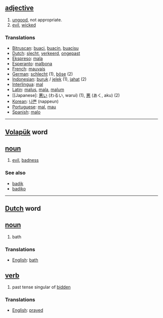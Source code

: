 == [[adjective]] ==
# [[ungood]], not appropriate.
# [[evil]], [[wicked]]

===Translations===
*[[Bitruscan]]: [[buaci]], [[buacin]], [[buacisu]]
*[[Dutch]]: [[slecht]], [[verkeerd]], [[ongepast]]
*[[Ekspreso]]: [[mala]]
*[[Esperanto]]: [[malbona]]
*[[French]]: [[mauvais]]
*[[German]]: [[schlecht]] (1), [[böse]] (2)
*[[Indonesian]]: [[buruk]] / [[jelek]] (1), [[jahat]] (2)
*[[Interlingua]]: [[mal]]
*[[Latin]]: [[malus]], [[mala]], [[malum]]
*[[Japanese]: [[悪い]] (わるい, warui) (1), [[悪]] (あく, aku) (2)
*[[Korean]]: [[나쁜]] (nappeun)
*[[Portuguese]]: [[mal]], [[mau]]
*[[Spanish]]: [[malo]]

----

== [[Volapük]] word == 
== [[noun]] ==
# [[evil]], [[badness]]

=== See also ===
*[[badik]]
*[[badiko]]

----

==[[Dutch]] word ==
== [[noun]] ==
#bath

=== Translations ===
*[[English]]: [[bath]]

== [[verb]] ==

# past tense singular of [[bidden]]

===Translations===
*[[English]]: [[prayed]]